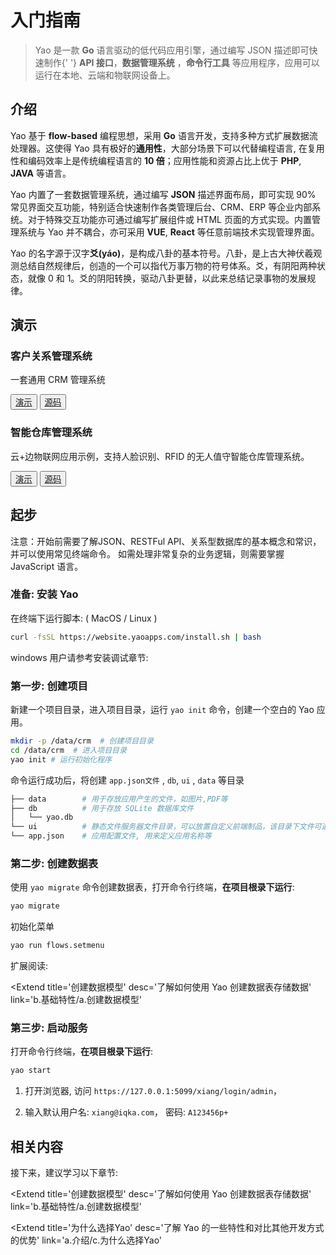 # 入门指南

<blockquote>
	Yao 是一款 <strong>Go</strong> 语言驱动的低代码应用引擎，通过编写 JSON 描述即可快速制作{' '}
	<strong>API 接口</strong>，<strong>数据管理系统</strong> ，<strong>命令行工具</strong>
	等应用程序，应用可以运行在本地、云端和物联网设备上。
</blockquote>

## 介绍

Yao 基于 **flow-based** 编程思想，采用 **Go** 语言开发，支持多种方式扩展数据流处理器。这使得 Yao 具有极好的**通用性**，大部分场景下可以代替编程语言, 在复用性和编码效率上是传统编程语言的 **10 倍**；应用性能和资源占比上优于 **PHP**, **JAVA** 等语言。

Yao 内置了一套数据管理系统，通过编写 **JSON** 描述界面布局，即可实现 90% 常见界面交互功能，特别适合快速制作各类管理后台、CRM、ERP 等企业内部系统。对于特殊交互功能亦可通过编写扩展组件或 HTML 页面的方式实现。内置管理系统与 Yao 并不耦合，亦可采用 **VUE**, **React** 等任意前端技术实现管理界面。

Yao 的名字源于汉字**爻(yáo)**，是构成八卦的基本符号。八卦，是上古大神伏羲观测总结自然规律后，创造的一个可以指代万事万物的符号体系。爻，有阴阳两种状态，就像 0 和 1。爻的阴阳转换，驱动八卦更替，以此来总结记录事物的发展规律。

## 演示

### 客户关系管理系统

一套通用 CRM 管理系统

<Button className='mr_12' type='primary'>
	<a href='https://demo-crm.yaoapps.com' target='_blank'>
		演示
	</a>
</Button>

<Button>
	<a href='https://github.com/yaoapp/crm' target='_blank'>
		源码
	</a>
</Button>

### 智能仓库管理系统

云+边物联网应用示例，支持人脸识别、RFID 的无人值守智能仓库管理系统。

<Button className='mr_12' type='primary'>
	<a href='https://demo-warehouse.yaoapps.com' target='_blank'>
		演示
	</a>
</Button>

<Button>
	<a href='https://github.com/yaoapp/warehouse' target='_blank'>
		源码
	</a>
</Button>

## 起步

<Notice type='warning'>
	注意：开始前需要了解JSON、RESTFul API、关系型数据库的基本概念和常识，并可以使用常见终端命令。
	如需处理非常复杂的业务逻辑，则需要掌握 JavaScript 语言。
</Notice>

### 准备: 安装 Yao

在终端下运行脚本: ( MacOS / Linux )

```bash
curl -fsSL https://website.yaoapps.com/install.sh | bash
```

windows 用户请参考安装调试章节:

<Extend title='安装调试' desc='了解如何在本地建立Yao开发调试环境' link='a.介绍/b.安装调试'></Extend>

### 第一步: 创建项目

新建一个项目目录，进入项目目录，运行 `yao init` 命令，创建一个空白的 Yao 应用。

```bash
mkdir -p /data/crm  # 创建项目目录
cd /data/crm  # 进入项目目录
yao init # 运行初始化程序
```

命令运行成功后，将创建 `app.json文件` , `db`, `ui` , `data` 等目录

```bash
├── data        # 用于存放应用产生的文件，如图片,PDF等
├── db          # 用于存放 SQLite 数据库文件
│   └── yao.db
└── ui          # 静态文件服务器文件目录，可以放置自定义前端制品，该目录下文件可通过 http://host:port/文件名称 访问。
└── app.json    # 应用配置文件, 用来定义应用名称等
```

### 第二步: 创建数据表

使用 `yao migrate` 命令创建数据表，打开命令行终端，**在项目根录下运行**:

```bash
yao migrate
```

初始化菜单

```bash
yao run flows.setmenu
```

扩展阅读:

<Extend
	title='创建数据模型'
	desc='了解如何使用 Yao 创建数据表存储数据'
	link='b.基础特性/a.创建数据模型'
></Extend>

### 第三步: 启动服务

打开命令行终端，**在项目根录下运行**:

```bash
yao start
```

1. 打开浏览器, 访问 `https://127.0.0.1:5099/xiang/login/admin`，

2. 输入默认用户名: `xiang@iqka.com`， 密码: `A123456p+`

## 相关内容

接下来，建议学习以下章节:

<Extend
	title='创建数据模型'
	desc='了解如何使用 Yao 创建数据表存储数据'
	link='b.基础特性/a.创建数据模型'
></Extend>

<Extend
	title='为什么选择Yao'
	desc='了解 Yao 的一些特性和对比其他开发方式的优势'
	link='a.介绍/c.为什么选择Yao'
></Extend>

<Div style={{ display: 'flex', justifyContent: 'right' }}>
	<Link type='next' title='安装调试' link='a.介绍/b.安装调试'></Link>
</Div>
